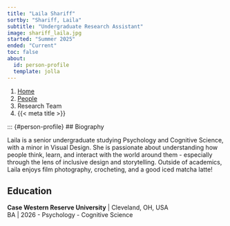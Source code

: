 ```yaml
---
title: "Laila Shariff"
sortby: "Shariff, Laila"
subtitle: "Undergraduate Research Assistant"
image: shariff_laila.jpg
started: "Summer 2025"
ended: "Current"
toc: false
about:
  id: person-profile
  template: jolla
---
```


```{=html}
<nav aria-label="breadcrumb">
  <ol class="breadcrumb">
    <li class="breadcrumb-item"><a href="../../index.html">Home</a></li>
    <li class="breadcrumb-item"><a href="../../people.html">People</a></li>
    <li class="breadcrumb-item">Research Team</li>
    <li class="breadcrumb-item active" aria-current="page">{{< meta title >}}</li>
  </ol>
</nav>
```
::: {#person-profile}
## Biography

Laila is a senior undergraduate studying Psychology and Cognitive Science, with a minor in Visual Design. She is passionate about understanding how people think, learn, and interact with the world around them - especially through the lens of inclusive design and storytelling. Outside of academics, Laila enjoys film photography, crocheting, and a good iced matcha latte!


## Education

**Case Western Reserve University** \| Cleveland, OH, USA<br /> BA \| 2026
  - Psychology
  - Cognitive Science